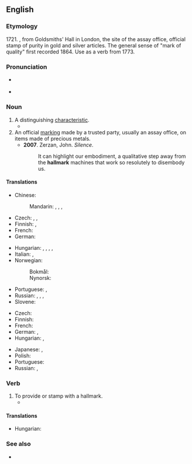 {{also|Hallmark}}
==English==

===Etymology===
1721. {{compound|en|hall|mark}}, from Goldsmiths' Hall in London, the site of the assay office, official stamp of purity in gold and silver articles. The general sense of "mark of quality" first recorded 1864. Use as a verb from 1773.

===Pronunciation===
* {{a|GenAm}} {{IPA|/ˈhɔlmɑɹk/|lang=en}}
* {{a|RP}} {{IPA|/ˈhɔːlmɑːk/|lang=en}}

===Noun===
{{wikipedia}}
{{en-noun}}

# A distinguishing [[characteristic]].
#* {{quote-journal
|lang=en
|date=February 1, 2011
|author=Phil McNulty
|title=Arsenal 2 - 1 Everton
|work=BBC
|url=http://news.bbc.co.uk/sport2/hi/football/eng_prem/9379477.stm
|page=
|passage=Arsene Wenger's side showed little of the style and fluidity that is their '''hallmark''' but this was about digging deep and getting the job done, qualities they demonstrated and that will serve them well as the season reaches its climax.}}
# An official [[marking]] made by a trusted party, usually an assay office, on items made of precious metals.
#* '''2007'''. Zerzan, John. ''Silence''.
#*: It can highlight our embodiment, a qualitative step away from the '''hallmark''' machines that work so resolutely to disembody us.

====Translations====
{{trans-top|a distinct characteristic}}
* Chinese:
*: Mandarin: {{t+|cmn|標誌|sc=Hani}}, {{t+|cmn|标志|tr=biāozhì|sc=Hani}}, {{t+|cmn|特徵|sc=Hani}}, {{t+|cmn|特征|tr=tèzhēng|sc=Hani}}
* Czech: {{t+|cs|charakteristika|f}}, {{t|cs|specifikum|n}}, {{t|cs|charakteristický znak|m}}
* Finnish: {{t+|fi|tuntomerkki}}, {{t+|fi|tunnusmerkki}}
* French: {{t+|fr|marque de fabrique|f}}
* German: {{t+|de|Kennzeichen|n}}
{{trans-mid}}
* Hungarian: {{t|hu|ismertetőjegy}}, {{t+|hu|ismertetőjel}}, {{t|hu|stílusjegy}}, {{t+|hu|jellegzetesség}}, {{t+|hu|sajátosság}}
* Italian: {{t|it|segno caratteristico|m}}, {{t|it|elemento caratteristico|m}}
* Norwegian:
*: Bokmål: {{t+|nb|kjennetegn|n}}
*: Nynorsk: {{t|nn|kjenneteikn|n}}
* Portuguese: {{t+|pt|característica|f}}, {{t+|pt|traço|m}} {{t+|pt|distintivo}}
* Russian: {{t+|ru|при́знак|m}}, {{t+|ru|крите́рий|m|tr=kritɛ́rij}}, {{t+|ru|си́мвол|m}}, {{t+|ru|знак|m}}
* Slovene: {{t|sl|značilnost|f}}
{{trans-bottom}}

{{trans-top|an official marking}}
* Czech: {{t|cs|punc|m}}
* Finnish: {{t+|fi|tunnus}}
* French: {{t+|fr|poinçon|m}}
* German: {{t|de|Repunze|f}}, {{t+|de|Punze|f}}
* Hungarian: {{t+|hu|fémjel}}, {{t|hu|fémjelzés}}
{{trans-mid}}
* Japanese: {{t|ja|太鼓判|tr=たいこばん, taikoban|sc=Jpan}}, {{t|ja|極印|tr=ごくいん, gokuin|sc=Jpan}}
* Polish: {{t|pl|probiernictwo|n}}
* Portuguese: {{t+|pt|cunho|m}}
* Russian: {{t+|ru|про́ба|f}}, {{t+|ru|клеймо́|n}}
{{trans-bottom}}

===Verb===
{{en-verb}}

# To provide or stamp with a hallmark.
#* {{quote-book|lang=en|year=1905|author=[[w:Emma Orczy|Baroness Emmuska Orczy]]
|title=[[w:The Case of Miss Elliott|The Ayrsham Mystery]]
|chapter=2|url=http://openlibrary.org/works/OL8479084W
|passage=The cane was undoubtedly of foreign make, for it had a solid silver ferrule at one end, which was not English '''hall–marked'''.}}

====Translations====
{{trans-top|to provide or stamp with a hallmark}}
{{trans-mid}}
* Hungarian: {{t+|hu|fémjelez}}
{{trans-bottom}}

===See also===
* {{l|en|benchmark}}